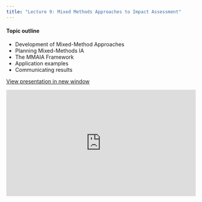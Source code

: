 ```yaml
---
title: "Lecture 9: Mixed Methods Approaches to Impact Assessment"
---
```


#### Topic outline

- Development of Mixed-Method Approaches
- Planning Mixed-Methods IA
- The MMAIA Framework
- Application examples
- Communicating results


<a href="https://drive.google.com/file/d/1g2glw57JKpoCD4PqUrtqgm1V14sZiG8d/view?usp=sharing" target="_blank" class="btn-slides">View presentation in new window</a>


::: {.box style="padding-bottom:56.25%; position:relative; display:block; width:100%;"}

<iframe src="https://drive.google.com/file/d/1g2glw57JKpoCD4PqUrtqgm1V14sZiG8d/preview" 
        style="position:absolute; top:0; left:0; width:100%; height:100%;" 
        frameborder="0" 
        allow="autoplay"></iframe>

:::